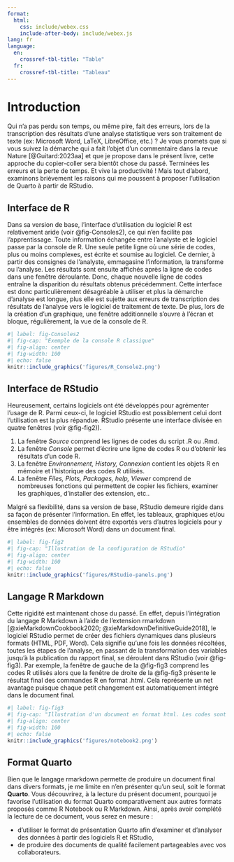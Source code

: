 ```yaml
---
format:
  html:
    css: include/webex.css
    include-after-body: include/webex.js
lang: fr
language:
  en:
    crossref-tbl-title: "Table"
  fr:
    crossref-tbl-title: "Tableau"
---
```


# Introduction

Qui n'a pas perdu son temps, ou même pire, fait des erreurs, lors de la transcription des résultats d'une analyse statistique vers son traitement de texte (ex: Microsoft Word, LaTeX, LibreOffice, etc.) ? Je vous promets que si vous suivez la démarche qui a fait l'objet d'un commentaire dans la revue Nature [@Guitard:2023aa] et que je propose dans le présent livre, cette approche du copier-coller sera bientôt chose du passé. Terminées les erreurs et la perte de temps. Et vive la productivité ! Mais tout d'abord, examinons brièvement les raisons qui me poussent à proposer l'utilisation de Quarto à partir de RStudio.

## Interface de R

Dans sa version de base, l'interface d'utilisation du logiciel R est relativement aride (voir @fig-Consoles2), ce qui n'en facilite pas l'apprentissage. Toute information échangée entre l'analyste et le logiciel passe par la console de R. Une seule petite ligne où une série de codes, plus ou moins complexes, est écrite et soumise au logiciel. Ce dernier, à partir des consignes de l'analyste, emmagasine l'information, la transforme ou l'analyse. Les résultats sont ensuite affichés après la ligne de codes dans une fenêtre déroulante. Donc, chaque nouvelle ligne de codes entraîne la disparition du résultats obtenus précédemment. Cette interface est donc particulièrement désagréable à utiliser et plus la démarche d'analyse est longue, plus elle est sujette aux erreurs de transcription des résultats de l'analyse vers le logiciel de traitement de texte. De plus, lors de la création d'un graphique, une fenêtre additionnelle s'ouvre à l'écran et bloque, régulièrement, la vue de la console de R.

```r
#| label: fig-Consoles2
#| fig-cap: "Exemple de la console R classique"
#| fig-align: center
#| fig-width: 100
#| echo: false
knitr::include_graphics('figures/R_Console2.png')
```


## Interface de RStudio

Heureusement, certains logiciels ont été développés pour agrémenter l'usage de R. Parmi ceux-ci, le logiciel RStudio est possiblement celui dont l'utilisation est la plus répandue. RStudio présente une interface divisée en quatre fenêtres (voir @fig-fig2)). 

1. La fenêtre *Source* comprend les lignes de codes du script .R ou .Rmd.
2. La fenêtre *Console* permet d'écrire une ligne de codes R ou d'obtenir les résultats d'un code R.
3. La fenêtre *Environnement, History, Connexion* contient les objets R en mémoire et l'historique des codes R utilisés.
4. La fenêtre *Files, Plots, Packages, help, Viewer* comprend de nombreuses fonctions qui permettent de copier les fichiers, examiner les graphiques, d'installer des extension, etc..

Malgré sa flexibilité, dans sa version de base, RStudio demeure rigide dans sa façon de présenter l'information. En effet, les tableaux, graphiques et/ou ensembles de données doivent être exportés vers d'autres logiciels pour y être intégrés (ex: Microsoft Word) dans un document final. 

```r
#| label: fig-fig2
#| fig-cap: "Illustration de la configuration de RStudio"
#| fig-align: center
#| fig-width: 100
#| echo: false
knitr::include_graphics('figures/RStudio-panels.png')
```

## Langage R Markdown

Cette rigidité est maintenant chose du passé. En effet, depuis l'intégration du langage R Markdown à l'aide de l'extension rmarkdown [@xieMarkdownCookbook2020; @xieMarkdownDefinitiveGuide2018], le logiciel RStudio permet de créer des fichiers dynamiques dans plusieurs formats (HTML, PDF, Word). Cela signifie qu'une fois les données récoltées, toutes les étapes de l'analyse, en passant de la transformation des variables jusqu'à la publication du rapport final, se déroulent dans RStudio (voir @fig-fig3). Par exemple, la fenêtre de gauche de la @fig-fig3 comprend les codes R utilisés alors que la fenêtre de droite de la @fig-fig3 présente le résultat final des commandes R en format .html. Cela représente un net avantage puisque chaque petit changement est automatiquement intégré dans le document final. 

```r
#| label: fig-fig3
#| fig-cap: "Illustration d'un document en format html. Les codes sont écrits dans la fenêtre Source à la gauche et le fenêtre Viewer présente le document final"
#| fig-align: center
#| fig-width: 100
#| echo: false
knitr::include_graphics('figures/notebook2.png')
```

## Format Quarto

Bien que le langage rmarkdown permette de produire un document final dans divers formats, je me limite en n'en présenter qu'un seul, soit le format **Quarto**. Vous découvrirez, à la lecture du présent document, pourquoi je favorise l'utilisation du format Quarto comparativement aux autres formats proposés comme R Notebook ou R Markdown. Ainsi, après avoir complété la lecture de ce document, vous serez en mesure :

- d'utiliser le format de présentation Quarto afin d'examiner et d'analyser des données à partir des logiciels R et RStudio,
- de produire des documents de qualité facilement partageables avec vos collaborateurs.
